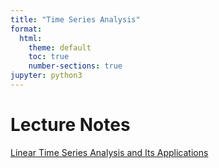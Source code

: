```yaml
---
title: "Time Series Analysis"
format:
  html:
    theme: default
    toc: true
    number-sections: true
jupyter: python3
---
```


# Lecture Notes

[Linear Time Series Analysis and Its
Applications](TS1_2024.pdf)



